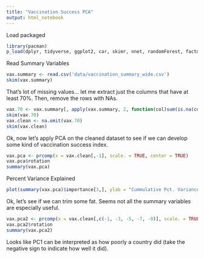 ```yaml
---
title: "Vaccination Success PCA"
output: html_notebook
---
```


Load packaged
```r
library(pacman)
p_load(dplyr, tidyverse, ggplot2, car, skimr, nnet, randomForest, factoextra)
```

Read Summary Variables
```r
vax.summary <- read.csv('data/vaccination_summary_wide.csv')
skim(vax.summary)
```

That's  lot of missing values... let me extract just the columns that have at least 70%. Then, remove the rows with NAs. 
```r
vax.70 <- vax.summary[, apply(vax.summary, 2, function(col)sum(is.na(col))/length(col)) < 0.30]
skim(vax.70)
vax.clean <- na.omit(vax.70)
skim(vax.clean)
```

Ok, now let's apply PCA on the cleaned dataset to see if we can develop some kind of vaccination success index. 
```r
vax.pca <- prcomp(x = vax.clean[,-1], scale. = TRUE, center = TRUE)
vax.pca$rotation
summary(vax.pca)
```

Percent Variance Explained 
```r
plot(summary(vax.pca)$importance[3,], ylab = "Cummulative Pct. Variance Explained", xlab = "PC", main = "Cummulative PVE")
```

Ok, let's see if we can trim some fat. Seems not all the summary variables are especially useful. 
```r
vax.pca2 <- prcomp(x = vax.clean[,c(-1, -3, -5, -7, -8)], scale. = TRUE, center = TRUE)
vax.pca2$rotation
summary(vax.pca2)
```

Looks like PC1 can be interpreted as how poorly a country did (take the negative sign to indicate how well it did). 

